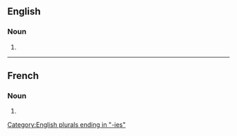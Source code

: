==English==

===Noun===
{{head|en|noun form}}

# {{plural of|autarchy|lang=en}}

[[Category:English plurals ending in "-ies"]]

----

==French==

===Noun===
{{head|fr|noun plural form|g=f}}

# {{plural of|autarchie|lang=fr}}